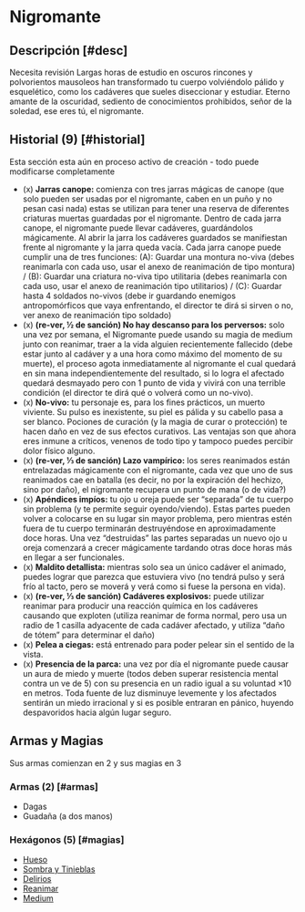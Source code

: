 
# Nigromante

<Bleed>
  <Screenshot src={necroImage} alt="placeholder" full />
</Bleed>

## Descripción [#desc]

<Callout type="warning" emoji="🔎">
  Necesita revisión
</Callout>
Largas horas de estudio en oscuros rincones y polvorientos mausoleos han transformado
tu cuerpo volviéndolo pálido y esquelético, como los cadáveres que sueles diseccionar
y estudiar. Eterno amante de la oscuridad, sediento de conocimientos prohibidos,
señor de la soledad, ese eres tú, el nigromante.

## Historial (9) [#historial]

<Callout type="error" emoji="⛔">
  Esta sección esta aún en proceso activo de creación - todo puede modificarse completamente
</Callout>

- (x) **Jarras canope:** comienza con tres jarras mágicas de canope (que solo pueden ser usadas por el nigromante, caben en un puño y no pesan casi nada) estas se utilizan para tener una reserva de diferentes criaturas muertas guardadas por el nigromante. Dentro de cada jarra canope, el nigromante puede llevar cadáveres, guardándolos mágicamente. Al abrir la jarra los cadáveres guardados se manifiestan frente al nigromante y la jarra queda vacía. Cada jarra canope puede cumplir una de tres funciones: (A): Guardar una montura no-viva (debes reanimarla con cada uso, usar el anexo de reanimación de tipo montura) / (B): Guardar una criatura no-viva tipo utilitaria (debes reanimarla con cada uso, usar el anexo de reanimación tipo utilitarios) / (C): Guardar hasta 4 soldados no-vivos (debe ir guardando enemigos antropomórficos que vaya enfrentando, el director te dirá si sirven o no, ver anexo de reanimación tipo soldado)
- (x) **(re-ver, ½ de sanción) No hay descanso para los perversos:** solo una vez por semana, el Nigromante puede usando su magia de medium junto con reanimar, traer a la vida alguien recientemente fallecido (debe estar junto al cadáver y a una hora como máximo del momento de su muerte), el proceso agota inmediatamente al nigromante el cual quedará en sin mana independientemente del resultado, si lo logra el afectado quedará desmayado pero con 1 punto de vida y vivirá con una terrible condición (el director te dirá qué o volverá como un no-vivo).
- (x) **No-vivo:** tu personaje es, para los fines prácticos, un muerto viviente. Su pulso es inexistente, su piel es pálida y su cabello pasa a ser blanco. Pociones de curación (y la magia de curar o protección) te hacen daño en vez de sus efectos curativos. Las ventajas son que ahora eres inmune a críticos, venenos de todo tipo y tampoco puedes percibir dolor físico alguno.
- (x) **(re-ver, ⅓ de sanción) Lazo vampírico:** los seres reanimados están entrelazadas mágicamente con el nigromante, cada vez que uno de sus reanimados cae en batalla (es decir, no por la expiración del hechizo, sino por daño), el nigromante recupera un punto de mana (o de vida?) 
- (x) **Apéndices impíos:** tu ojo u oreja puede ser “separada” de tu cuerpo sin problema (y te permite seguir oyendo/viendo). Estas partes pueden volver a colocarse en su lugar sin mayor problema, pero mientras estén fuera de tu cuerpo terminarán destruyéndose en aproximadamente doce horas. Una vez “destruidas” las partes separadas un nuevo ojo u oreja comenzará a crecer mágicamente tardando otras doce horas más en llegar a ser funcionales.
- (x) **Maldito detallista:** mientras solo sea un único cadáver el animado, puedes lograr que parezca que estuviera vivo (no tendrá pulso y será frío al tacto, pero se moverá y verá como si fuese la persona en vida). 
- (x) **(re-ver, ⅓ de sanción) Cadáveres explosivos:** puede utilizar reanimar para producir una reacción química en los cadáveres causando que exploten (utiliza reanimar de forma normal, pero usa un radio de 1 casilla adyacente de cada cadáver afectado, y utiliza “daño de tótem” para determinar el daño)
- (x) **Pelea a ciegas:** está entrenado para poder pelear sin el sentido de la vista.
- (x) **Presencia de la parca:** una vez por día el nigromante puede causar un aura de miedo y muerte (todos deben superar resistencia mental contra un ve de 5) con su presencia en un radio igual a su voluntad ×10 en metros. Toda fuente de luz disminuye levemente y los afectados sentirán un miedo irracional y si es posible entraran en pánico, huyendo despavoridos hacia algún lugar seguro.

## Armas y Magias
Sus armas comienzan en 2 y sus magias en 3

### Armas (2) [#armas]

- Dagas
- Guadaña (a dos manos)

### Hexágonos (5) [#magias]

- [Hueso](/docs/list-hexagons/e01)
- [Sombra y Tinieblas](/docs/list-hexagons/e01)
- [Delirios](/docs/list-hexagons/e06)
- [Reanimar](/docs/list-hexagons/e20)
- [Medium](/docs/list-hexagons/e21)
